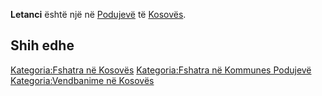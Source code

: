 {{Fshat në 
 | Emri                = Letanci
 | EmriAlt                = 
 | NAME_SHORT_FORM=      
 | NAME_GENERIC=      
 | NAME_SORT_NAME_RO=      LETANCI
 | FULL_NAME_RO = Letanci
 | FULL_NAME_ND_RO=Letanci
 | SORT_NAME_RG=LETANCI
 | FULL_NAME_RG=Letanci
 | FULL_NAME_ND_RG=Letanci
 | SRP_NAME_SHORT_FORM=      
 | SRP_NAME_GENERIC=      
 | SRP_NAME_SORT_NAME_RO=      
 | SRP_FULL_NAME_RO = 
 | SRP_FULL_NAME_ND_RO=
 | SRP_SORT_NAME_RG=
 | SRP_FULL_NAME_RG=
 | SRP_FULL_NAME_ND_RG=
 | Emri (Rasa dhanore) = 
 | Figura              = 
 | Shteti              = Kosovo
 | Komuna              = Podujevë
 | Kodi postar         = 
 | Sipërfaqja          = 

 | Popullsia           = 

 | Regj. i popullsisë  = 
 | Dend. e popullsisë  = 
 | Faqja zyrtare       = 
 <!--- Koordinatat ----> 
 | Gjerësia            = 42.931347
 | Gjatësia            = 21.185786
 | Lartësia            = 
}}
'''Letanci''' është një [[]] në [[Podujevë]] të [[Kosovës]].

<!-- == Gjeografia == -->
<!-- == Historia == -->
<!-- == Demografia == -->
== Shih edhe ==
{{Komuna Podujevë}}
{{Kosovo-Administrata-Cung}}

[[Kategoria:Fshatra në Kosovës]]
[[Kategoria:Fshatra në Kommunes Podujevë]]
[[Kategoria:Vendbanime në Kosovës]]